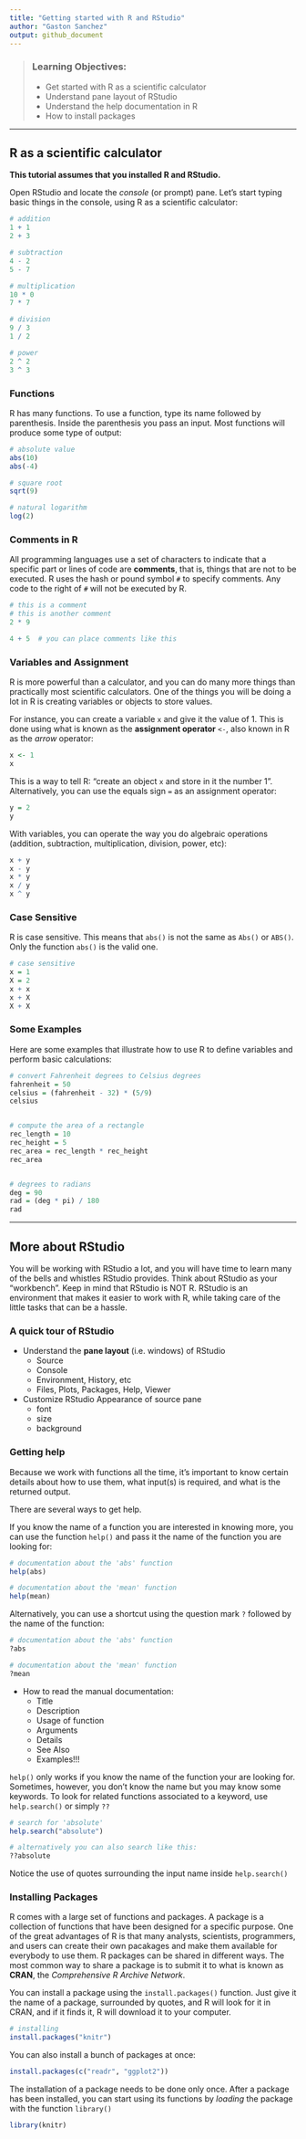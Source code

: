```yaml
---
title: "Getting started with R and RStudio"
author: "Gaston Sanchez"
output: github_document
---
```


> ### Learning Objectives:
>
> - Get started with R as a scientific calculator
> - Understand pane layout of RStudio
> - Understand the help documentation in R
> - How to install packages

------

## R as a scientific calculator

__This tutorial assumes that you installed R and RStudio.__


Open RStudio and locate the _console_ (or prompt) pane.
Let's start typing basic things in the console, using R as a scientific calculator:

```r
# addition
1 + 1
2 + 3

# subtraction
4 - 2
5 - 7

# multiplication
10 * 0
7 * 7

# division
9 / 3
1 / 2

# power
2 ^ 2
3 ^ 3
```


### Functions

R has many functions. To use a function, type its name followed by parenthesis.
Inside the parenthesis you pass an input. Most functions will produce some
type of output:

```r
# absolute value
abs(10)
abs(-4)

# square root
sqrt(9)

# natural logarithm
log(2)
```


### Comments in R

All programming languages use a set of characters to indicate that a
specific part or lines of code are __comments__, that is, things that are
not to be executed. R uses the hash or pound symbol `#` to specify comments.
Any code to the right of `#` will not be executed by R.

```r
# this is a comment
# this is another comment
2 * 9

4 + 5  # you can place comments like this
```


### Variables and Assignment

R is more powerful than a calculator, and you can do many more things than
practically most scientific calculators. One of the things you will be
doing a lot in R is creating variables or objects to store values.

For instance, you can create a variable `x` and give it the value of 1.
This is done using what is known as the __assignment operator__ `<-`,
also known in R as the _arrow_ operator:

```r
x <- 1
x
```

This is a way to tell R: "create an object `x` and store in it the number 1".
Alternatively, you can use the equals sign `=` as an assignment operator:

```r
y = 2
y
```

With variables, you can operate the way you do algebraic operations (addition, subtraction, multiplication, division, power, etc):

```r
x + y
x - y
x * y
x / y
x ^ y
```


### Case Sensitive

R is case sensitive. This means that `abs()` is not the same
as `Abs()` or `ABS()`. Only the function `abs()` is the valid one.

```r
# case sensitive
x = 1
X = 2
x + x
x + X
X + X
```


### Some Examples

Here are some examples that illustrate how to use R to define
variables and perform basic calculations:

```r
# convert Fahrenheit degrees to Celsius degrees
fahrenheit = 50
celsius = (fahrenheit - 32) * (5/9)
celsius


# compute the area of a rectangle
rec_length = 10
rec_height = 5
rec_area = rec_length * rec_height
rec_area


# degrees to radians
deg = 90
rad = (deg * pi) / 180
rad
```

-----

## More about RStudio

You will be working with RStudio a lot, and you will have time to learn
many of the bells and whistles RStudio provides. Think about RStudio as
your "workbench". Keep in mind that RStudio is NOT R. RStudio is an environment
that makes it easier to work with R, while taking care of the little tasks that 
can be a hassle.


### A quick tour of RStudio

- Understand the __pane layout__ (i.e. windows) of RStudio
	- Source
	- Console
	- Environment, History, etc
	- Files, Plots, Packages, Help, Viewer
- Customize RStudio Appearance of source pane
  - font
  - size
  - background


### Getting help

Because we work with functions all the time, it's important to know certain
details about how to use them, what input(s) is required, and what is the
returned output.

There are several ways to get help.

If you know the name of a function you are interested in knowing more,
you can use the function `help()` and pass it the name of the function you
are looking for:

```r
# documentation about the 'abs' function
help(abs)

# documentation about the 'mean' function
help(mean)
```

Alternatively, you can use a shortcut using the question mark `?` followed
by the name of the function:

```r
# documentation about the 'abs' function
?abs

# documentation about the 'mean' function
?mean
```

- How to read the manual documentation:
	- Title
	- Description
	- Usage of function
	- Arguments
	- Details
	- See Also
	- Examples!!!

`help()` only works if you know the name of the function your are looking for.
Sometimes, however, you don't know the name but you may know some keywords.
To look for related functions associated to a keyword, use `help.search()` or
simply `??`

```r
# search for 'absolute'
help.search("absolute")

# alternatively you can also search like this:
??absolute
```

Notice the use of quotes surrounding the input name inside `help.search()`


### Installing Packages

R comes with a large set of functions and packages. A package is a collection
of functions that have been designed for a specific purpose. One of the great
advantages of R is that many analysts, scientists, programmers, and users
can create their own pacakages and make them available for everybody to use them.
R packages can be shared in different ways. The most common way to share a
package is to submit it to what is known as __CRAN__, the
_Comprehensive R Archive Network_.

You can install a package using the `install.packages()` function.
Just give it the name of a package, surrounded by quotes, and R will look for
it in CRAN, and if it finds it, R will download it to your computer.

```r
# installing
install.packages("knitr")
```

You can also install a bunch of packages at once:

```r
install.packages(c("readr", "ggplot2"))
```

The installation of a package needs to be done only once. 
After a package has been installed, you can start using its functions
by _loading_ the package with the function `library()`

```r
library(knitr)
```
